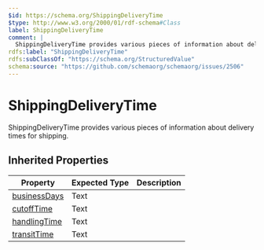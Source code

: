 ```yaml
---
$id: https://schema.org/ShippingDeliveryTime
$type: http://www.w3.org/2000/01/rdf-schema#Class
label: ShippingDeliveryTime
comment: |
  ShippingDeliveryTime provides various pieces of information about delivery times for shipping.
rdfs:label: "ShippingDeliveryTime"
rdfs:subClassOf: "https://schema.org/StructuredValue"
schema:source: "https://github.com/schemaorg/schemaorg/issues/2506"
---
```


# ShippingDeliveryTime

ShippingDeliveryTime provides various pieces of information about delivery times for shipping.

## Inherited Properties

| Property | Expected Type | Description |
| --- | --- | --- |
| [businessDays](https://schema.org/businessDays) | Text |  |
| [cutoffTime](https://schema.org/cutoffTime) | Text |  |
| [handlingTime](https://schema.org/handlingTime) | Text |  |
| [transitTime](https://schema.org/transitTime) | Text |  |
